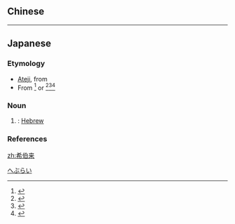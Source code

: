 {{also|希伯來}}
==Chinese==
{{zh-see|希伯來}}

----

==Japanese==

===Etymology===
{{ja-kanjitab|へ|ぶ|らい|yomi=irr|sort=へぶらい}}
* [[ateji|Ateji]], from {{etyl|zh|ja|sort=へぶらい}} {{m|zh|希伯來}}
* From {{etyl|pt|ja|sort=へぶらい}} {{m|pt|hebreu}}<ref>{{R:Kokugo Dai Jiten}}</ref> or {{etyl|grc|ja|sort=へぶらい}} {{m|grc|Ἑβραῖος}}<ref>{{R:Daijisen}}</ref><ref>{{R:Kojien}}</ref><ref>{{R:Daijirin}}</ref>

===Noun===
{{ja-noun|^ヘブライ}}

# {{obsolete spelling of|ヘブライ|lang=ja|sort=へぶらい}}: [[Hebrew]]

===References===
<references/>
[[Category:Japanese terms spelled with ateji|へぶらい]]
[[zh:希伯来]]